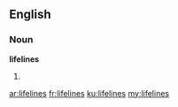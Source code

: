 ==English==

===Noun===
'''lifelines'''

# {{plural of|[[lifeline]]}}

[[ar:lifelines]]
[[fr:lifelines]]
[[ku:lifelines]]
[[my:lifelines]]